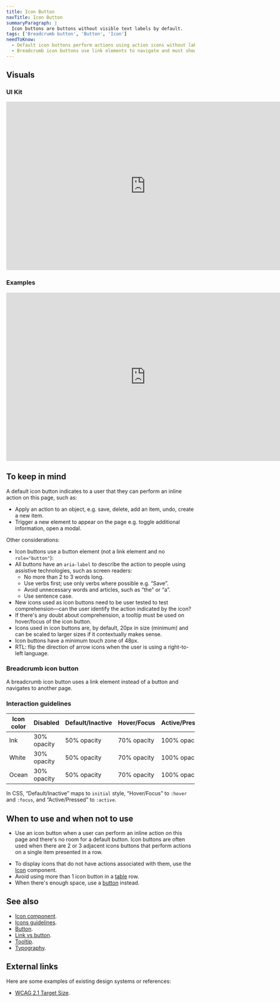 ```yaml
---
title: Icon Button
navTitle: Icon Button
summaryParagraph: |
  Icon buttons are buttons without visible text labels by default.
tags: ['Breadcrumb button', 'Button', 'Icon']
needToKnow:
  - Default icon buttons perform actions using action icons without labels.
  - Breadcrumb icon buttons use link elements to navigate and must show a destination as text on hover/focus.
---
```



## Visuals

### UI Kit

<iframe style="border: none;" width="744" height="450" src="https://www.figma.com/embed?embed_host=share&url=https%3A%2F%2Fwww.figma.com%2Ffile%2Fe3TyAOZKfLg9cA01Iy1Mgm%2FKaizen-Site-embed%3Fnode-id%3D1387%253A1" allowfullscreen></iframe>

### Examples

<iframe style="border: none;" width="744" height="450" src="https://www.figma.com/embed?embed_host=share&url=https%3A%2F%2Fwww.figma.com%2Ffile%2Fe3TyAOZKfLg9cA01Iy1Mgm%2FKaizen-Site-embed%3Fnode-id%3D1387%253A10" allowfullscreen></iframe>

## To keep in mind

A default icon button indicates to a user that they can perform an inline action on this page, such as:

- Apply an action to an object, e.g. save, delete, add an item, undo, create a new item.
- Trigger a new element to appear on the page e.g. toggle additional information, open a modal.

Other considerations:

- Icon buttons use a button element (not a link element and no `role="button"`):
- All buttons have an `aria-label` to describe the action to people using assistive technologies, such as screen readers:
    - No more than 2 to 3 words long.
    - Use verbs first; use only verbs where possible e.g. “Save”.
    - Avoid unnecessary words and articles, such as “the” or “a”.
    - Use sentence case.
- New icons used as icon buttons need to be user tested to test comprehension—can the user identify the action indicated by the icon?
- If there's any doubt about comprehension, a tooltip must be used on hover/focus of the icon button.
- Icons used in icon buttons are, by default, 20px in size (minimum) and can be scaled to larger sizes if it contextually makes sense.
- Icon buttons have a minimum touch zone of 48px.
- RTL: flip the direction of arrow icons when the user is using a right-to-left language.

### Breadcrumb icon button

A breadcrumb icon button uses a link element instead of a button and navigates to another page.

### Interaction guidelines

| Icon color | Disabled    | Default/Inactive | Hover/Focus | Active/Pressed |
| ---------- | ----------- | ---------------- | ----------- | -------------- |
| Ink        | 30% opacity | 50% opacity      | 70% opacity | 100% opacity   |
| White      | 30% opacity | 50% opacity      | 70% opacity | 100% opacity   |
| Ocean      | 30% opacity | 50% opacity      | 70% opacity | 100% opacity   |

In CSS, “Default/Inactive” maps to `initial` style, “Hover/Focus” to `:hover` and `:focus`, and “Active/Pressed” to `:active`.

## When to use and when not to use

<DosAndDonts>
<Do>

- Use an icon button when a user can perform an inline action on this page and there's no room for a default button. Icon buttons are often used when there are 2 or 3 adjacent icons buttons that perform actions on a single item presented in a row.

</Do>
<Dont>

- To display icons that do not have actions associated with them, use the [Icon](/components/icon) component.
- Avoid using more than 1 icon button in a [table](/components/table) row.
- When there's enough space, use a [button](/components/button) instead.

</Dont>
</DosAndDonts>

## See also

- [Icon component](/components/icon).
- [Icons guidelines](/guidelines/icons).
- [Button](/components/button).
- [Link vs button](/guidelines/link-vs-button).
- [Tooltip](/components/tooltip).
- [Typography](/guidelines/typography).

## External links

Here are some examples of existing design systems or references:

- [WCAG 2.1 Target Size](https://www.w3.org/TR/WCAG21/#target-size).

